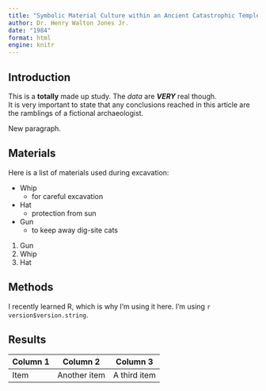 ```yaml
---
title: "Symbolic Material Culture within an Ancient Catastrophic Temple Complex"
author: Dr. Henry Walton Jones Jr.
date: "1984"
format: html
engine: knitr
---
```


## Introduction

This is a **totally** made up study. The 
*data* are ***VERY*** real though.  
It is very important to state that any 
conclusions reached in this article are
the ramblings of a fictional
archaeologist.

New paragraph.

## Materials

Here is a list of materials used during excavation:

- Whip
  + for careful excavation
- Hat
  + protection from sun
- Gun
  * to keep away dig-site cats
  
1. Gun
2. Whip
3. Hat

## Methods

I recently learned R, which is why I'm using it here. I'm using `r version$version.string`.


## Results

| Column 1 | Column 2 | Column 3 |
|----|----|------------|
| Item | Another item | A third item |
